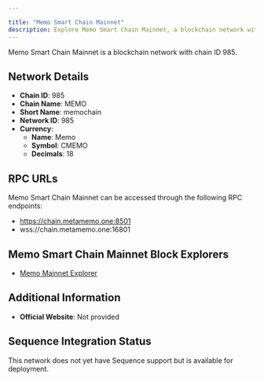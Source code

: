 ```yaml
---

title: "Memo Smart Chain Mainnet"
description: Explore Memo Smart Chain Mainnet, a blockchain network with chain ID 985. Learn about its native currency, Memo, and how to interact with the network.
---
```




Memo Smart Chain Mainnet is a blockchain network with chain ID 985.

## Network Details

- **Chain ID**: 985
- **Chain Name**: MEMO
- **Short Name**: memochain
- **Network ID**: 985
- **Currency**: 
  - **Name**: Memo
  - **Symbol**: CMEMO
  - **Decimals**: 18

## RPC URLs

Memo Smart Chain Mainnet can be accessed through the following RPC endpoints:

- https://chain.metamemo.one:8501
- wss://chain.metamemo.one:16801

## Memo Smart Chain Mainnet Block Explorers

- [Memo Mainnet Explorer](https://scan.metamemo.one:8080)

## Additional Information

- **Official Website**: Not provided

## Sequence Integration Status

This network does not yet have Sequence support but is available for deployment.
